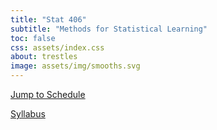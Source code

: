 ```yaml
---
title: "Stat 406"
subtitle: "Methods for Statistical Learning"
toc: false
css: assets/index.css
about: trestles
image: assets/img/smooths.svg
---
```



::: {.align-center}

::: {.hero-buttons}
[Jump to Schedule](schedule/index.qmd){.btn-action-primary .btn-action .btn .btn-lg role="button"}
:::

::: {.her-buttons}
[Syllabus](syllabus.qmd){.btn-action-secondary .btn-action .btn .btn-lg role="button"}
:::

:::
